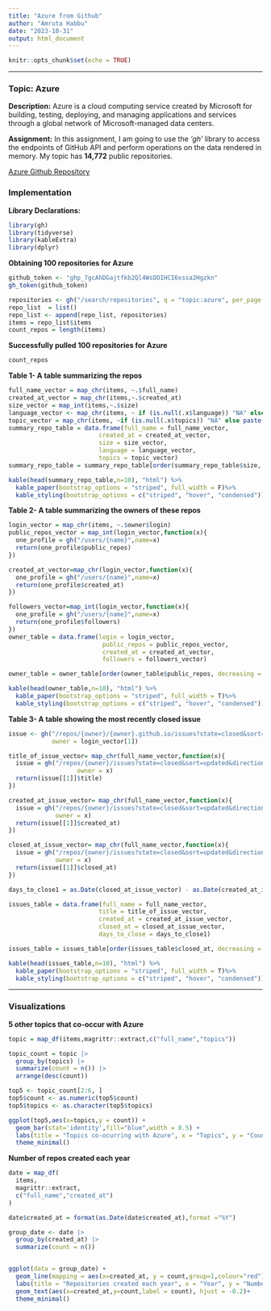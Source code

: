 ---
title: "Azure from Github"
author: "Amruta Habbu"
date: "2023-10-31"
output: html_document
---

```{r setup, include=FALSE}
knitr::opts_chunk$set(echo = TRUE)
```
--------------------------------------------------------------------------------------------------

### Topic: Azure

**Description:** Azure is a cloud computing service created by Microsoft for building, testing, deploying, and managing applications and services through a global network of Microsoft-managed data centers.

**Assignment:** In this assignment, I am going to use the *'gh'* library to access the endpoints of GitHub API and perform operations on the data rendered in memory. My topic has **14,772** public repositories. 

[Azure Github Repository](https://github.com/topics/azure)

### Implementation

**Library Declarations: **
```{r}
library(gh)
library(tidyverse)
library(kableExtra)
library(dplyr)
```

**Obtaining 100 repositories for Azure **
```{r}
github_token <- "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"
gh_token(github_token)

repositories <- gh("/search/repositories", q = "topic:azure", per_page = 100, page = 1)
repo_list  = list()
repo_list <- append(repo_list, repositories)
items = repo_list$items
count_repos = length(items)

```
**Successfully pulled 100 repositories for Azure **
```{r}
count_repos
```

**Table 1- A table summarizing the repos**
```{r}
full_name_vector = map_chr(items, ~.$full_name)
created_at_vector = map_chr(items,~.$created_at)
size_vector = map_int(items,~.$size)
language_vector <- map_chr(items, ~ if (is.null(.x$language)) "NA" else .x$language)
topic_vector = map_chr(items, ~if (is.null(.x$topics)) "NA" else paste(.x$topics,collapse =","))
summary_repo_table = data.frame(full_name = full_name_vector,
                         created_at = created_at_vector,
                         size = size_vector,
                         language = language_vector,
                         topics = topic_vector)
summary_repo_table = summary_repo_table[order(summary_repo_table$size, decreasing = FALSE), ] 

kable(head(summary_repo_table,n=10), "html") %>%
  kable_paper(bootstrap_options = "striped", full_width = F)%>%
  kable_styling(bootstrap_options = c("striped", "hover", "condensed")) 

```
**Table 2- A table summarizing the owners of these repos**

```{r}
login_vector = map_chr(items, ~.$owner$login)
public_repos_vector = map_int(login_vector,function(x){
  one_profile = gh("/users/{name}",name=x)
  return(one_profile$public_repos)
})

created_at_vector=map_chr(login_vector,function(x){
  one_profile = gh("/users/{name}",name=x)
  return(one_profile$created_at)
})

followers_vector=map_int(login_vector,function(x){
  one_profile = gh("/users/{name}",name=x)
  return(one_profile$followers)
})
owner_table = data.frame(login = login_vector,
                          public_repos = public_repos_vector,
                          created_at = created_at_vector,
                          followers = followers_vector)

owner_table = owner_table[order(owner_table$public_repos, decreasing = FALSE), ] 

kable(head(owner_table,n=10), "html") %>%
  kable_paper(bootstrap_options = "striped", full_width = T)%>%
  kable_styling(bootstrap_options = c("striped", "hover", "condensed")) 
```
**Table 3- A table showing the most recently closed issue**
```{r}
issue <- gh("/repos/{owner}/{owner}.github.io/issues?state=closed&sort=updated&direction=desc&page=1&per_page=1", 
            owner = login_vector[1])

title_of_issue_vector= map_chr(full_name_vector,function(x){
  issue = gh("/repos/{owner}/issues?state=closed&sort=updated&direction=desc&page=1&per_page=1", 
                   owner = x)
  return(issue[[1]]$title)
})

created_at_issue_vector= map_chr(full_name_vector,function(x){
  issue = gh("/repos/{owner}/issues?state=closed&sort=updated&direction=desc&page=1&per_page=1", 
             owner = x)
  return(issue[[1]]$created_at)
})

closed_at_issue_vector= map_chr(full_name_vector,function(x){
  issue = gh("/repos/{owner}/issues?state=closed&sort=updated&direction=desc&page=1&per_page=1", 
             owner = x)
  return(issue[[1]]$closed_at)
})

days_to_close1 = as.Date(closed_at_issue_vector) - as.Date(created_at_issue_vector)

issues_table = data.frame(full_name = full_name_vector,
                         title = title_of_issue_vector,
                         created_at = created_at_issue_vector,
                         closed_at = closed_at_issue_vector,
                         days_to_close = days_to_close1)

issues_table = issues_table[order(issues_table$closed_at, decreasing = TRUE), ]

kable(head(issues_table,n=10), "html") %>%
  kable_paper(bootstrap_options = "striped", full_width = T)%>%
  kable_styling(bootstrap_options = c("striped", "hover", "condensed")) 
```
---------------------------------------------------

### Visualizations

**5 other topics that co-occur with Azure**
```{r}
topic = map_df(items,magrittr::extract,c("full_name","topics"))

topic_count = topic |>
  group_by(topics) |> 
  summarize(count = n()) |>
  arrange(desc(count)) 

top5 <- topic_count[2:6, ]
top5$count <- as.numeric(top5$count)
top5$topics <- as.character(top5$topics)

ggplot(top5,aes(x=topics,y = count)) + 
  geom_bar(stat='identity',fill="blue",width = 0.5) + 
  labs(title = "Topics co-ocurring with Azure", x = "Topics", y = "Count")+
  theme_minimal() 
```

**Number of repos created each year**
```{r}
date = map_df(
  items,
  magrittr::extract,
  c("full_name","created_at") 
)

date$created_at = format(as.Date(date$created_at),format ="%Y")

group_date <- date |>
  group_by(created_at) |>
  summarize(count = n())


ggplot(data = group_date) + 
  geom_line(mapping = aes(x=created_at, y = count,group=1,colour="red")) + 
  labs(title = "Repositories created each year", x = "Year", y = "Number of repos")+
  geom_text(aes(x=created_at,y=count,label = count), hjust = -0.2)+
  theme_minimal()

```
